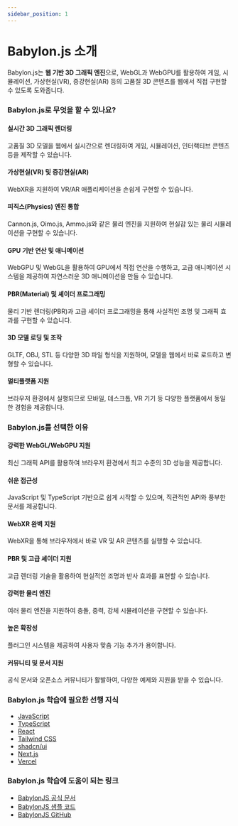 ```yaml
---
sidebar_position: 1
---
```


# Babylon.js 소개

Babylon.js는 **웹 기반 3D 그래픽 엔진**으로, WebGL과 WebGPU를 활용하여 게임, 시뮬레이션, 가상현실(VR), 증강현실(AR) 등의 고품질 3D 콘텐츠를 웹에서 직접 구현할 수 있도록 도와줍니다.

### Babylon.js로 무엇을 할 수 있나요?

#### 실시간 3D 그래픽 렌더링

고품질 3D 모델을 웹에서 실시간으로 렌더링하여 게임, 시뮬레이션, 인터랙티브 콘텐츠 등을 제작할 수 있습니다.

#### 가상현실(VR) 및 증강현실(AR)

WebXR을 지원하여 VR/AR 애플리케이션을 손쉽게 구현할 수 있습니다.

#### 피직스(Physics) 엔진 통합

Cannon.js, Oimo.js, Ammo.js와 같은 물리 엔진을 지원하여 현실감 있는 물리 시뮬레이션을 구현할 수 있습니다.

#### GPU 기반 연산 및 애니메이션

WebGPU 및 WebGL을 활용하여 GPU에서 직접 연산을 수행하고, 고급 애니메이션 시스템을 제공하여 자연스러운 3D 애니메이션을 만들 수 있습니다.

#### PBR(Material) 및 셰이더 프로그래밍

물리 기반 렌더링(PBR)과 고급 셰이더 프로그래밍을 통해 사실적인 조명 및 그래픽 효과를 구현할 수 있습니다.

#### 3D 모델 로딩 및 조작

GLTF, OBJ, STL 등 다양한 3D 파일 형식을 지원하며, 모델을 웹에서 바로 로드하고 변형할 수 있습니다.

#### 멀티플랫폼 지원

브라우저 환경에서 실행되므로 모바일, 데스크톱, VR 기기 등 다양한 플랫폼에서 동일한 경험을 제공합니다.

### Babylon.js를 선택한 이유

#### 강력한 WebGL/WebGPU 지원

최신 그래픽 API를 활용하여 브라우저 환경에서 최고 수준의 3D 성능을 제공합니다.

#### 쉬운 접근성

JavaScript 및 TypeScript 기반으로 쉽게 시작할 수 있으며, 직관적인 API와 풍부한 문서를 제공합니다.

#### WebXR 완벽 지원

WebXR을 통해 브라우저에서 바로 VR 및 AR 콘텐츠를 실행할 수 있습니다.

#### PBR 및 고급 셰이더 지원

고급 렌더링 기술을 활용하여 현실적인 조명과 반사 효과를 표현할 수 있습니다.

#### 강력한 물리 엔진

여러 물리 엔진을 지원하여 충돌, 중력, 강체 시뮬레이션을 구현할 수 있습니다.

#### 높은 확장성

플러그인 시스템을 제공하여 사용자 맞춤 기능 추가가 용이합니다.

#### 커뮤니티 및 문서 지원

공식 문서와 오픈소스 커뮤니티가 활발하여, 다양한 예제와 지원을 받을 수 있습니다.

### Babylon.js 학습에 필요한 선행 지식

- [JavaScript](../javascript)
- [TypeScript](../typescript)
- [React](../react)
- [Tailwind CSS](../tailwindcss)
- [shadcn/ui](../shadcn-ui)
- [Next.js](../nextjs)
- [Vercel](../vercel)

### Babylon.js 학습에 도움이 되는 링크

- [BabylonJS 공식 문서](https://doc.babylonjs.com/)
- [BabylonJS 샘플 코드](https://playground.babylonjs.com/)
- [BabylonJS GitHub](https://github.com/BabylonJS/Babylon.js)
